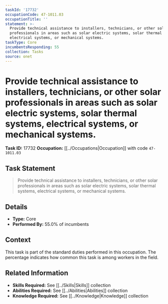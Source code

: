 ```yaml
---
taskId: '17732'
occupationCode: 47-1011.03
occupationTitle: ''
statement: >-
  Provide technical assistance to installers, technicians, or other solar
  professionals in areas such as solar electric systems, solar thermal systems,
  electrical systems, or mechanical systems.
taskType: Core
incumbentsResponding: 55
collection: Tasks
source: onet
---
```

# Provide technical assistance to installers, technicians, or other solar professionals in areas such as solar electric systems, solar thermal systems, electrical systems, or mechanical systems.

**Task ID:** 17732
**Occupation:** [[../Occupations|Occupation]] with code `47-1011.03`

## Task Statement

> Provide technical assistance to installers, technicians, or other solar professionals in areas such as solar electric systems, solar thermal systems, electrical systems, or mechanical systems.

## Details

- **Type:** Core
- **Performed By:** 55.0% of incumbents

## Context

This task is part of the standard duties performed in this occupation. The percentage indicates how common this task is among workers in the field.

## Related Information

- **Skills Required:** See [[../Skills|Skills]] collection
- **Abilities Required:** See [[../Abilities|Abilities]] collection
- **Knowledge Required:** See [[../Knowledge|Knowledge]] collection
